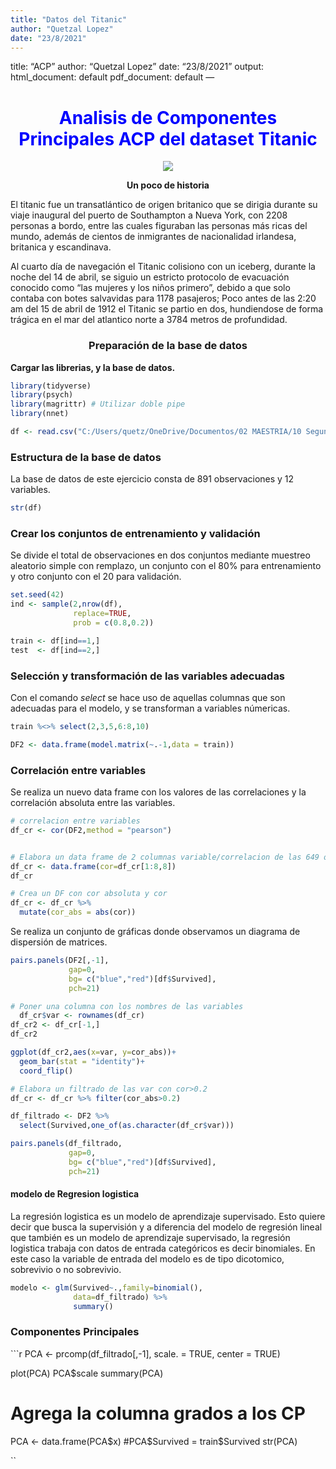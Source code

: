 ---
title: "Datos del Titanic"
author: "Quetzal Lopez"
date: "23/8/2021"
---
title: "ACP"
author: "Quetzal Lopez"
date: "23/8/2021"
output:
  html_document: default
  pdf_document: default
---

<center> 

<span style="color: blue;"><h1> Analisis de Componentes Principales ACP del dataset **Titanic** </h1> </span>

</center>

<center>

![](C:/Users\quetz\OneDrive\Documentos\02 MAESTRIA\10 Segundo semestre\Multivariante R\Multivariante\Projects/TIT.jpg)

</center>

<center>

**Un poco de historia**

</center>

El titanic fue un transatlántico de origen britanico que se dirigia durante su viaje inaugural del puerto de Southampton a Nueva York, con 2208 personas a bordo, entre las cuales figuraban las personas más ricas del mundo, además de cientos de inmigrantes de nacionalidad irlandesa, britanica y escandinava.

Al cuarto día de navegación el Titanic colisiono con un iceberg, durante la noche del 14 de abril, se siguio un estricto protocolo de evacuación conocido como "las mujeres y los niños primero", debido a que solo contaba con botes salvavidas para 1178 pasajeros; Poco antes de las 2:20 am del 15 de abril de 1912 el Titanic se partio en dos, hundiendose de forma trágica en el mar del atlantico norte a 3784 metros de profundidad. 

<center>

### Preparación de la base de datos

</center>


**Cargar las librerias, y la base de datos. **

```{r Cargar la base de datos, warning=FALSE, message=FALSE}
library(tidyverse)
library(psych)
library(magrittr) # Utilizar doble pipe
library(nnet)

df <- read.csv("C:/Users/quetz/OneDrive/Documentos/02 MAESTRIA/10 Segundo semestre/Multivariante R/Multivariante/Data/train.csv")

```

### Estructura de la base de datos
La base de datos de este ejercicio consta de 891 observaciones y 12 variables. 

```{r}
str(df)
```

### Crear los conjuntos de entrenamiento y validación

Se divide el total de observaciones en dos conjuntos mediante muestreo aleatorio simple con remplazo, un conjunto con el 80% para entrenamiento y otro conjunto con el 20 para validación.

```{r Conjuntos, warning=FALSE, message=FALSE}
set.seed(42)
ind <- sample(2,nrow(df),
              replace=TRUE,
              prob = c(0.8,0.2))

train <- df[ind==1,]
test  <- df[ind==2,]
```

### Selección y transformación de las variables adecuadas

Con el comando *select* se hace uso de aquellas columnas que son adecuadas para el modelo, y se transforman a variables númericas.

```{r Transformar las variables}

train %<>% select(2,3,5,6:8,10)

DF2 <- data.frame(model.matrix(~.-1,data = train))
```

### Correlación entre variables

Se realiza un nuevo data frame con los valores de las correlaciones y la correlación absoluta entre las variables.

```{r}
# correlacion entre variables
df_cr <- cor(DF2,method = "pearson")


# Elabora un data frame de 2 columnas variable/correlacion de las 649 obs
df_cr <- data.frame(cor=df_cr[1:8,8])
df_cr

# Crea un DF con cor absoluta y cor
df_cr <- df_cr %>% 
  mutate(cor_abs = abs(cor))

```


Se realiza un conjunto de gráficas donde observamos un diagrama de dispersión de matrices.

```{r}
pairs.panels(DF2[,-1],
             gap=0,
             bg= c("blue","red")[df$Survived],
             pch=21)

# Poner una columna con los nombres de las variables
  df_cr$var <- rownames(df_cr)
df_cr2 <- df_cr[-1,]
df_cr2

ggplot(df_cr2,aes(x=var, y=cor_abs))+
  geom_bar(stat = "identity")+
  coord_flip()

```



```{r}
# Elabora un filtrado de las var con cor>0.2
df_cr <- df_cr %>% filter(cor_abs>0.2)

df_filtrado <- DF2 %>% 
  select(Survived,one_of(as.character(df_cr$var)))

pairs.panels(df_filtrado,
             gap=0,
             bg= c("blue","red")[df$Survived],
             pch=21)
```

#### modelo de Regresion logistica
La regresión logistica es un modelo de aprendizaje supervisado. Esto quiere decir que busca la supervisión y a diferencia del modelo de regresión lineal que también es un modelo de aprendizaje supervisado, la regresión logistica trabaja con datos de entrada categóricos es decir binomiales. En este caso la variable de entrada del modelo es de tipo dicotomico, sobrevivio o no sobrevivio.


```{r}
modelo <- glm(Survived~.,family=binomial(), 
              data=df_filtrado) %>% 
              summary()
```


### Componentes Principales

```{r}
PCA <- prcomp(df_filtrado[,-1],
              scale. = TRUE,
              center = TRUE)

plot(PCA)
PCA$scale
summary(PCA)  

# Agrega la columna grados a los CP
PCA <- data.frame(PCA$x)
#PCA$Survived =  train$Survived
str(PCA)

``
